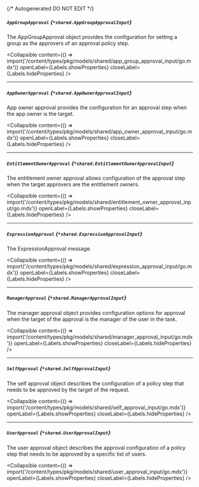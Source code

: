{/* Autogenerated DO NOT EDIT  */}

##### `AppGroupApproval` *{`*shared.AppGroupApprovalInput`}*
The AppGroupApproval object provides the configuration for setting a group as the approvers of an approval policy step.

<Collapsible content={() => import('/content/types/pkg/models/shared/app_group_approval_input/go.mdx')} openLabel={Labels.showProperties} closeLabel={Labels.hideProperties} />


---
##### `AppOwnerApproval` *{`*shared.AppOwnerApprovalInput`}*
App owner approval provides the configuration for an approval step when the app owner is the target.

<Collapsible content={() => import('/content/types/pkg/models/shared/app_owner_approval_input/go.mdx')} openLabel={Labels.showProperties} closeLabel={Labels.hideProperties} />


---
##### `EntitlementOwnerApproval` *{`*shared.EntitlementOwnerApprovalInput`}*
The entitlement owner approval allows configuration of the approval step when the target approvers are the entitlement owners.

<Collapsible content={() => import('/content/types/pkg/models/shared/entitlement_owner_approval_input/go.mdx')} openLabel={Labels.showProperties} closeLabel={Labels.hideProperties} />


---
##### `ExpressionApproval` *{`*shared.ExpressionApprovalInput`}*
The ExpressionApproval message.

<Collapsible content={() => import('/content/types/pkg/models/shared/expression_approval_input/go.mdx')} openLabel={Labels.showProperties} closeLabel={Labels.hideProperties} />


---
##### `ManagerApproval` *{`*shared.ManagerApprovalInput`}*
The manager approval object provides configuration options for approval when the target of the approval is the manager of the user in the task.

<Collapsible content={() => import('/content/types/pkg/models/shared/manager_approval_input/go.mdx')} openLabel={Labels.showProperties} closeLabel={Labels.hideProperties} />


---
##### `SelfApproval` *{`*shared.SelfApprovalInput`}*
The self approval object describes the configuration of a policy step that needs to be approved by the target of the request.

<Collapsible content={() => import('/content/types/pkg/models/shared/self_approval_input/go.mdx')} openLabel={Labels.showProperties} closeLabel={Labels.hideProperties} />


---
##### `UserApproval` *{`*shared.UserApprovalInput`}*
The user approval object describes the approval configuration of a policy step that needs to be approved by a specific list of users.

<Collapsible content={() => import('/content/types/pkg/models/shared/user_approval_input/go.mdx')} openLabel={Labels.showProperties} closeLabel={Labels.hideProperties} />



